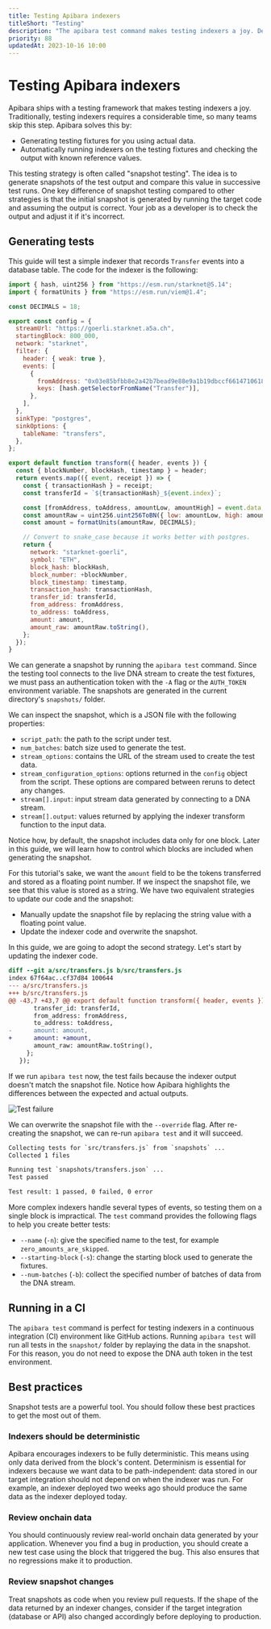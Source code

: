 ```yaml
---
title: Testing Apibara indexers
titleShort: "Testing"
description: "The apibara test command makes testing indexers a joy. Develop production-grade indexers by testing them under any condition."
priority: 88
updatedAt: 2023-10-16 10:00
---
```


# Testing Apibara indexers

Apibara ships with a testing framework that makes testing indexers a joy.
Traditionally, testing indexers requires a considerable time, so many teams
skip this step. Apibara solves this by:

 - Generating testing fixtures for you using actual data.
 - Automatically running indexers on the testing fixtures and checking the
   output with known reference values.

This testing strategy is often called "snapshot testing". The idea is to
generate snapshots of the test output and compare this value in successive test
runs. One key difference of snapshot testing compared to other strategies is
that the initial snapshot is generated by running the target code and assuming
the output is correct. Your job as a developer is to check the output and
adjust it if it's incorrect.

## Generating tests

This guide will test a simple indexer that records `Transfer` events into a
database table. The code for the indexer is the following:

```js
import { hash, uint256 } from "https://esm.run/starknet@5.14";
import { formatUnits } from "https://esm.run/viem@1.4";

const DECIMALS = 18;

export const config = {
  streamUrl: "https://goerli.starknet.a5a.ch",
  startingBlock: 800_000,
  network: "starknet",
  filter: {
    header: { weak: true },
    events: [
      {
        fromAddress: "0x03e85bfbb8e2a42b7bead9e88e9a1b19dbccf661471061807292120462396ec9",
        keys: [hash.getSelectorFromName("Transfer")],
      },
    ],
  },
  sinkType: "postgres",
  sinkOptions: {
    tableName: "transfers",
  },
};

export default function transform({ header, events }) {
  const { blockNumber, blockHash, timestamp } = header;
  return events.map(({ event, receipt }) => {
    const { transactionHash } = receipt;
    const transferId = `${transactionHash}_${event.index}`;

    const [fromAddress, toAddress, amountLow, amountHigh] = event.data;
    const amountRaw = uint256.uint256ToBN({ low: amountLow, high: amountHigh });
    const amount = formatUnits(amountRaw, DECIMALS);

    // Convert to snake_case because it works better with postgres.
    return {
      network: "starknet-goerli",
      symbol: "ETH",
      block_hash: blockHash,
      block_number: +blockNumber,
      block_timestamp: timestamp,
      transaction_hash: transactionHash,
      transfer_id: transferId,
      from_address: fromAddress,
      to_address: toAddress,
      amount: amount,
      amount_raw: amountRaw.toString(),
    };
  });
}
```

We can generate a snapshot by running the `apibara test` command. Since the
testing tool connects to the live DNA stream to create the test fixtures, we
must pass an authentication token with the `-A` flag or the `AUTH_TOKEN`
environment variable. The snapshots are generated in the current directory's
`snapshots/` folder.

We can inspect the snapshot, which is a JSON file with the following
properties:

 - `script_path`: the path to the script under test.
 - `num_batches`: batch size used to generate the test.
 - `stream_options`: contains the URL of the stream used to create the test
   data.
 - `stream_configuration_options`: options returned in the `config` object from
   the script. These options are compared between reruns to detect any changes.
 - `stream[].input`: input stream data generated by connecting to a DNA stream.
 - `stream[].output`: values returned by applying the indexer transform
   function to the input data.

Notice how, by default, the snapshot includes data only for one block. Later in
this guide, we will learn how to control which blocks are included when
generating the snapshot.

For this tutorial's sake, we want the `amount` field to be the tokens
transferred and stored as a floating point number. If we inspect the snapshot
file, we see that this value is stored as a string. We have two equivalent
strategies to update our code and the snapshot:

 - Manually update the snapshot file by replacing the string value with a
   floating point value.
 - Update the indexer code and overwrite the snapshot.

In this guide, we are going to adopt the second strategy. Let's start by
updating the indexer code.

```diff
diff --git a/src/transfers.js b/src/transfers.js
index 67f64ac..cf37d84 100644
--- a/src/transfers.js
+++ b/src/transfers.js
@@ -43,7 +43,7 @@ export default function transform({ header, events }) {
       transfer_id: transferId,
       from_address: fromAddress,
       to_address: toAddress,
-      amount: amount,
+      amount: +amount,
       amount_raw: amountRaw.toString(),
     };
   });
```

If we run `apibara test` now, the test fails because
the indexer output doesn't match the snapshot file.
Notice how Apibara highlights the differences between the expected and actual
outputs.

![Test failure](test-failure.png)

We can overwrite the snapshot file with the `--override` flag.
After re-creating the snapshot, we can re-run `apibara test` and
it will succeed.

```txt
Collecting tests for `src/transfers.js` from `snapshots` ...
Collected 1 files

Running test `snapshots/transfers.json` ...
Test passed

Test result: 1 passed, 0 failed, 0 error
```

More complex indexers handle several types of events, so testing them on a
single block is impractical. The `test` command provides the following flags to
help you create better tests:

 - `--name` (`-n`): give the specified name to the test, for example
   `zero_amounts_are_skipped`.
 - `--starting-block` (`-s`): change the starting block used to generate the
   fixtures.
 - `--num-batches` (`-b`): collect the specified number of batches of data from
   the DNA stream.

## Running in a CI

The `apibara test` command is perfect for testing indexers in a continuous
integration (CI) environment like GitHub actions. Running `apibara test` will
run all tests in the `snapshot/` folder by replaying the data in the snapshot.
For this reason, you do not need to expose the DNA auth token in the test
environment.

## Best practices

Snapshot tests are a powerful tool. You should follow these best practices to
get the most out of them.

### Indexers should be deterministic

Apibara encourages indexers to be fully deterministic. This means using only
data derived from the block's content. Determinism is essential for indexers
because we want data to be path-independent: data stored in our target
integration should not depend on when the indexer was run. For example, an
indexer deployed two weeks ago should produce the same data as the indexer
deployed today.

### Review onchain data

You should continuously review real-world onchain data generated by your
application. Whenever you find a bug in production, you should create a new
test case using the block that triggered the bug. This also ensures that no
regressions make it to production.

### Review snapshot changes

Treat snapshots as code when you review pull requests. If the shape of the data
returned by an indexer changes, consider if the target integration (database or
API) also changed accordingly before deploying to production.

